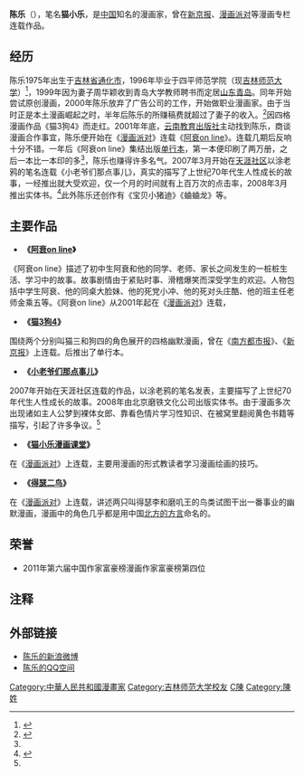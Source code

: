 {{Tone|time=2022-06-24T04:09:36+00:00}}
{{Infobox person
| 姓名 = 陈乐
| 图像 = 
| 图像大小 = 
| gender = 男
| 出生日期 = {{Birth date and age|1975|1|28}}
| 出生地 = {{flag|PRC}}[[吉林|吉林]][[通化|通化]]
| 国籍 = {{flag|PRC}}
| 籍贯 = <!-- （仅限部分地区人士使用） -->
| 教育程度 = 大学
| 母校 = 四平师范学院 <br>（现[[吉林师范大学|吉林师范大学]]）
| 职业 = 漫画家
| 知名作品 = [[阿衰on_line|《阿衰on line》]] 《猫3狗4》
| 政党 = 
| 宗教信仰 = 
| 配偶 = 周华颖
| 活跃时期 = 2000年至今
| 子女 = 
| 父母 = 
| 居住地 = {{flag|CAN}}
| 亲属 = 
| signature = 
}}

'''陈乐'''（{{bd|1975年|1月28日|catIdx=C}}），笔名'''猫小乐'''，是[[中国|中国]]知名的漫画家，曾在[[新京报|新京报]]、[[漫画派对_(杂志)|漫画派对]]等漫画专栏连载作品。

== 经历 ==

陈乐1975年出生于[[吉林省|吉林省]][[通化市|通化市]]，1996年毕业于四平师范学院（现[[吉林师范大学|吉林师范大学]]）<ref name="history">{{cite web|url=http://www.bjnews.com.cn/opinion/2010/05/29/38179.html |title=猫小乐 回想青少年的心理需求 |date=2010-05-29 |publisher=新京报网|archive-date=2013-08-02|archive-url=https://archive.ph/EWV9X}}</ref>，1999年因为妻子周华颖收到青岛大学教师聘书而定居[[山东|山东]][[青岛|青岛]]。同年开始尝试原创漫画，2000年陈乐放弃了广告公司的工作，开始做职业漫画家。由于当时正是本土漫画崛起之时，半年后陈乐的所赚稿费就超过了妻子的收入。<ref name="history two">{{cite web |url=http://wanbao.qingdaonews.com/html/2008-09/05/content_969943.htm |title=陈乐衰出一千万 |date=2008-09-05 |publisher=青岛晚报 |access-date=2011-09-05 |archive-url=https://web.archive.org/web/20131220133046/http://wanbao.qingdaonews.com/html/2008-09/05/content_969943.htm |archive-date=2013-12-20 |dead-url=yes }}</ref>因四格漫画作品《猫3狗4》而走红。2001年年底，[[云南教育出版社|云南教育出版社]]主动找到陈乐，商谈漫画合作事宜，陈乐便开始在《[[漫画派对_(杂志)|漫画派对]]》连载《[[阿衰on_line|阿衰on line]]》。连载几期后反响十分不错。一年后《阿衰on line》集结出版[[单行本|单行本]]，第一本便印刷了两万册，之后一本比一本印的多<ref name="history"></ref>，陈乐也赚得许多名气。2007年3月开始在[[天涯社区|天涯社区]]以涂老鸦的笔名连载《小老爷们那点事儿》，真实的描写了上世纪70年代生人性成长的故事，一经推出就大受欢迎，仅一个月的时间就有上百万次的点击率，2008年3月推出实体书。<ref name="xiaolaoyemen">{{cite web |url=http://jnsb.e23.cn/html/jnsb/20080620/jnsb111210.html |title=猫小乐：当红漫画家那点事儿 |date=2008-06-20 |publisher=济南晚报|archive-url=https://archive.ph/FVKqq|archive-date=2013-08-02|url-status=dead}}</ref>此外陈乐还创作有《宝贝小猪迪》《蛐蛐龙》等。

== 主要作品 ==

*'''《[[阿衰on_line|阿衰on line]]》'''
《阿衰on line》描述了初中生阿衰和他的同学、老师、家长之间发生的一桩桩生活、学习中的故事。故事剧情由于紧贴时事、滑稽爆笑而深受学生的欢迎。人物包括中学生阿衰、他的同桌大脸妹、他的死党小冲、他的死对头庄酷、他的班主任老师金乘五等。《阿衰on line》从2001年起在《[[漫画派对_(杂志)|漫画派对]]》连载，{{Or|是《漫画派对》的头牌作品。2002年发售第一本单行本，目前已成为中国最受到欢迎的[[校園漫畫|校园漫画]]之一。|time=2022-06-24T04:11:00+00:00}}

*'''《[[猫3狗4|猫3狗4]]》'''
围绕两个分别叫猫三和狗四的角色展开的四格幽默漫画，曾在《[[南方都市报|南方都市报]]》、《[[新京报|新京报]]》上连载。后推出了单行本。

*'''《[[小老爷们那点事儿|小老爷们那点事儿]]》'''
2007年开始在天涯社区连载的作品，以涂老鸦的笔名发表，主要描写了上世纪70年代生人性成长的故事。2008年由北京磨铁文化公司出版实体书。由于漫画多次出现诸如主人公梦到裸体女郎、靠看色情片学习性知识、在被窝里翻阅黄色书籍等描写，引起了许多争议。<ref name="xiaolaoyemen"></ref>

*'''《[[猫小乐漫画课堂|猫小乐漫画课堂]]》'''
在《[[漫画派对_(杂志)|漫画派对]]》上连载，主要用漫画的形式教读者学习漫画绘画的技巧。

*'''《[[得瑟二鸟|得瑟二鸟]]》'''
在《[[漫画派对_(杂志)|漫画派对]]》上连载，讲述两只叫得瑟李和磨叽王的鸟类试图干出一番事业的幽默漫画，漫画中的角色几乎都是用中国[[北方方言|北方的方言]]命名的。

== 荣誉 ==
*2011年第六届中国作家富豪榜漫画作家富豪榜第四位

== 注释 ==
{{reflist}}

== 外部链接 ==
*[http://weibo.com/u/1891447365 陈乐的新浪微博]{{dead link}}
*[http://maoxiaole.qzone.qq.com/ 陈乐的QQ空间]{{dead link}}

[[Category:中華人民共和國漫畫家|Category:中華人民共和國漫畫家]]
[[Category:吉林师范大学校友|Category:吉林师范大学校友]]
[[Category:通化人|C陳]]
[[Category:陳姓|Category:陳姓]]